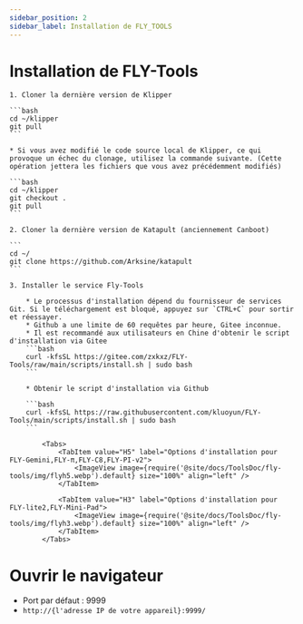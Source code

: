 ```yaml
---
sidebar_position: 2
sidebar_label: Installation de FLY_TOOLS
---
```


# Installation de FLY-Tools

    1. Cloner la dernière version de Klipper

    ```bash
    cd ~/klipper
    git pull
    ```

    * Si vous avez modifié le code source local de Klipper, ce qui provoque un échec du clonage, utilisez la commande suivante. (Cette opération jettera les fichiers que vous avez précédemment modifiés)

    ```bash
    cd ~/klipper
    git checkout .
    git pull
    ```

    2. Cloner la dernière version de Katapult (anciennement Canboot)

    ```
    cd ~/
    git clone https://github.com/Arksine/katapult
    ```

    3. Installer le service Fly-Tools

        * Le processus d'installation dépend du fournisseur de services Git. Si le téléchargement est bloqué, appuyez sur `CTRL+C` pour sortir et réessayer.
        * Github a une limite de 60 requêtes par heure, Gitee inconnue.
        * Il est recommandé aux utilisateurs en Chine d'obtenir le script d'installation via Gitee
        ```bash
        curl -kfsSL https://gitee.com/zxkxz/FLY-Tools/raw/main/scripts/install.sh | sudo bash
        ```

        * Obtenir le script d'installation via Github

        ```bash
        curl -kfsSL https://raw.githubusercontent.com/kluoyun/FLY-Tools/main/scripts/install.sh | sudo bash
        ```

            <Tabs>
                <TabItem value="H5" label="Options d'installation pour FLY-Gemini,FLY-π,FLY-C8,FLY-PI-v2">
                    <ImageView image={require('@site/docs/ToolsDoc/fly-tools/img/flyh5.webp').default} size="100%" align="left" />
                </TabItem>
                
                <TabItem value="H3" label="Options d'installation pour FLY-lite2,FLY-Mini-Pad">
                    <ImageView image={require('@site/docs/ToolsDoc/fly-tools/img/flyh3.webp').default} size="100%" align="left" />
                </TabItem>
            </Tabs>



# Ouvrir le navigateur
   * Port par défaut : 9999
   * `http://{l'adresse IP de votre appareil}:9999/`